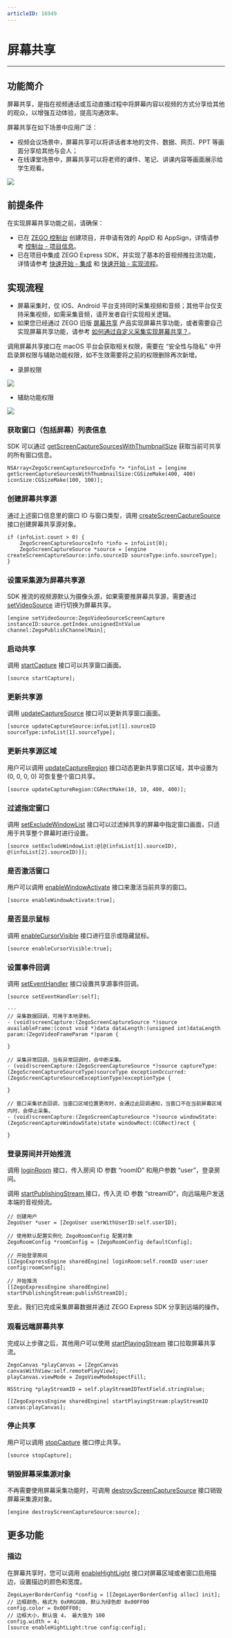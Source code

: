 ```yaml
---
articleID: 16949
---
```

# 屏幕共享

- - -

## 功能简介

屏幕共享，是指在视频通话或互动直播过程中将屏幕内容以视频的方式分享给其他的观众，以增强互动体验，提高沟通效率。

屏幕共享在如下场景中应用广泛：

- 视频会议场景中，屏幕共享可以将讲话者本地的文件、数据、网页、PPT 等画面分享给其他与会人；
- 在线课堂场景中，屏幕共享可以将老师的课件、笔记、讲课内容等画面展示给学生观看。

<Frame width="512" height="auto" caption=""><img src="https://doc-media.zego.im/sdk-doc/Pics/Express/screen_share_scene_new.png" /></Frame>


## 前提条件

在实现屏幕共享功能之前，请确保：
- 已在 [ZEGO 控制台](https://console.zego.im) 创建项目，并申请有效的 AppID 和 AppSign，详情请参考 [控制台 - 项目信息](/console/project-info)。
- 已在项目中集成 ZEGO Express SDK，并实现了基本的音视频推拉流功能，详情请参考 [快速开始 - 集成](!Integration/SDK_Integration) 和 [快速开始 - 实现流程](!Integration/Solution_Implementation)。



## 实现流程


<Warning title="注意">

- 屏幕采集时，仅 iOS、Android 平台支持同时采集视频和音频；其他平台仅支持采集视频，如需采集音频，请开发者自行实现相关逻辑。
- 如果您已经通过 ZEGO 旧版 [屏幕共享](!ScreenCaptureSDK-DownloadSDK/DownloadSDK) 产品实现屏幕共享功能，或者需要自己实现屏幕共享功能，请参考 [如何通过自定义采集实现屏幕共享？](http://doc-zh.zego.im/faq/Express_Share_Screen?product=HybridHierarchicalDeliverySystem&platform=windows)。
</Warning>


调用屏幕共享接口在 macOS 平台会获取相关权限，需要在 “安全性与隐私” 中开启录屏权限与辅助功能权限，如不生效需要将之前的权限删除再次新增。
- 录屏权限

<Frame width="512" height="auto" caption=""><img src="https://doc-media.zego.im/sdk-doc/Pics/Express/Adobe_Captivate.png" /></Frame>

- 辅助功能权限

<Frame width="512" height="auto" caption=""><img src="https://doc-media.zego.im/sdk-doc/Pics/Express/Auxiliary_functions.png" /></Frame>

### 获取窗口（包括屏幕）列表信息

SDK 可以通过 [getScreenCaptureSourcesWithThumbnailSize](@getScreenCaptureSourcesWithThumbnailSize) 获取当前可共享的所有窗口信息。

```objc
NSArray<ZegoScreenCaptureSourceInfo *> *infoList = [engine getScreenCaptureSourcesWithThumbnailSize:CGSizeMake(400, 400) iconSize:CGSizeMake(100, 100)];
```

### 创建屏幕共享源

通过上述窗口信息里的窗口 ID 与窗口类型，调用 [createScreenCaptureSource](@createScreenCaptureSource) 接口创建屏幕共享源对象。

```objc
if (infoList.count > 0) {
    ZegoScreenCaptureSourceInfo *info = infoList[0];
    ZegoScreenCaptureSource *source = [engine createScreenCaptureSource:info.sourceID sourceType:info.sourceType];
}
```

### 设置采集源为屏幕共享源

SDK 推流的视频源默认为摄像头源，如果需要推屏幕共享源，需要通过 [setVideoSource](@setVideoSource) 进行切换为屏幕共享。

```objc
[engine setVideoSource:ZegoVideoSourceScreenCapture instanceID:source.getIndex.unsignedIntValue channel:ZegoPublishChannelMain];
```

### 启动共享

调用 [startCapture](@startCapture) 接口可以共享窗口画面。

```objc
[source startCapture];
```

### 更新共享源

调用 [updateCaptureSource](@updateCaptureSource) 接口可以更新共享窗口画面。

```objc
[source updateCaptureSource:infoList[1].sourceID sourceType:infoList[1].sourceType];
```

### 更新共享源区域

用户可以调用 [updateCaptureRegion](@updateCaptureRegion) 接口动态更新共享窗口区域，其中设置为 (0, 0, 0, 0) 可恢复整个窗口共享。


```objc
[source updateCaptureRegion:CGRectMake(10, 10, 400, 400)];
```

### 过滤指定窗口

调用 [setExcludeWindowList](@setExcludeWindowList) 接口可以过滤掉共享的屏幕中指定窗口画面，只适用于共享整个屏幕时进行设置。

```objc
[source setExcludeWindowList:@[@(infoList[1].sourceID), @(infoList[2].sourceID)]];
```

### 是否激活窗口

用户可以调用 [enableWindowActivate](@enableWindowActivate) 接口来激活当前共享的窗口。

```objc
[source enableWindowActivate:true];
```

### 是否显示鼠标

调用 [enableCursorVisible](@enableCursorVisible) 接口进行显示或隐藏鼠标。

```objc
[source enableCursorVisible:true];
```

<a id="callback"></a>

### 设置事件回调

调用 [setEventHandler](@setEventHandler-ZegoScreenCaptureSource) 接口设置共享源事件回调。

```objc
[source setEventHandler:self];

···
// 采集数据回调，可用于本地录制。
- (void)screenCapture:(ZegoScreenCaptureSource *)source availableFrame:(const void *)data dataLength:(unsigned int)dataLength param:(ZegoVideoFrameParam *)param {

}

// 采集异常回调，当有异常回调时，会中断采集。
- (void)screenCapture:(ZegoScreenCaptureSource *)source captureType:(ZegoScreenCaptureSourceType)sourceType exceptionOccurred:(ZegoScreenCaptureSourceExceptionType)exceptionType {

}

// 窗口采集状态回调，当窗口区域位置更改时，会通过此回调通知，当窗口不在当前屏幕区域内时，会停止采集。
- (void)screenCapture:(ZegoScreenCaptureSource *)source windowState:(ZegoScreenCaptureWindowState)state windowRect:(CGRect)rect {

}
```

### 登录房间并开始推流

调用 [loginRoom](@loginRoom) 接口，传入房间 ID 参数 “roomID” 和用户参数 “user”，登录房间。

调用 [startPublishingStream ](@startPublishingStream) 接口，传入流 ID 参数 “streamID”，向远端用户发送本端的音视频流。

```objc
// 创建用户
ZegoUser *user = [ZegoUser userWithUserID:self.userID];

// 使用默认配置实例化 ZegoRoomConfig 配置对象
ZegoRoomConfig *roomConfig = [ZegoRoomConfig defaultConfig];

// 开始登录房间
[[ZegoExpressEngine sharedEngine] loginRoom:self.roomID user:user config:roomConfig];

// 开始推流
[[ZegoExpressEngine sharedEngine] startPublishingStream:publishStreamID];
```

至此，我们已完成采集屏幕数据并通过 ZEGO Express SDK 分享到远端的操作。

### 观看远端屏幕共享

完成以上步骤之后，其他用户可以使用 [startPlayingStream](@startPlayingStream) 接口拉取屏幕共享流。

```objc
ZegoCanvas *playCanvas = [ZegoCanvas canvasWithView:self.remotePlayView];
playCanvas.viewMode = ZegoViewModeAspectFill;

NSString *playStreamID = self.playStreamIDTextField.stringValue;

[[ZegoExpressEngine sharedEngine] startPlayingStream:playStreamID canvas:playCanvas];
```

### 停止共享

用户可以调用 [stopCapture](@stopCapture) 接口停止共享。

```objc
[source stopCapture];
```

### 销毁屏幕采集源对象

不再需要使用屏幕采集功能时，可调用 [destroyScreenCaptureSource](@destroyScreenCaptureSource) 接口销毁屏幕采集源对象。

```objc
[engine destroyScreenCaptureSource:source];
```

## 更多功能

<a id="highlight"></a>

### 描边

在屏幕共享时，您可以调用 [enableHightLight](@enableHightLight) 接口对屏幕区域或者窗口启用描边，设置描边的颜色和宽度。

```objc
ZegoLayerBorderConfig *config = [[ZegoLayerBorderConfig alloc] init];
// 边框颜色，格式为 0xRRGGBB，默认为绿色即 0x00FF00
config.color = 0x00FF00;
// 边框大小，默认值 4， 最大值为 100
config.width = 4;
[source enableHightLight:true config:config];
```
